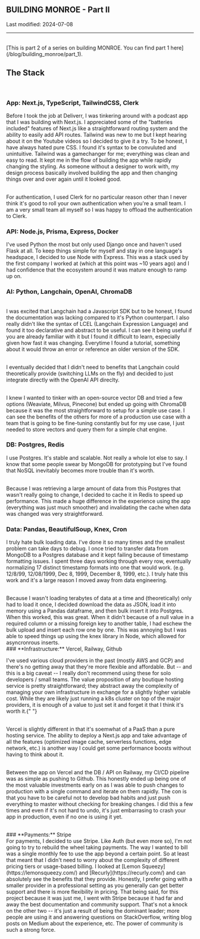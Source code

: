 ## BUILDING MONROE - Part II

Last modified: 2024-07-08

---

<br />
[This is part 2 of a series on building MONROE. You can find part 1 here](/blog/building_monroe/part_1).

## The Stack

<br />

### **App:** Next.js, TypeScript, TailwindCSS, Clerk

Before I took the job at Deliverr, I was tinkering around with a podcast app that
I was building with Next.js. I appreciated some of the "batteries included" features
of Next.js like a straightforward routing system and the ability to easily add API
routes. Tailwind was new to me but I kept hearing about it on the Youtube videos
so I decided to give it a try. To be honest, I have always hated pure CSS. I found
it's syntax to be convuluted and unintuitive. Tailwind was a gamechanger for me;
everything was clean and easy to read. It kept me in the flow of building the app
while rapidly changing the styling. As someone without a designer to work with, my
design process basically involved building the app and then changing things over
and over again until it looked good.

<br />
For authentication, I used Clerk for no particular reason other than I never think
it's good to roll your own authentication when you're a small team. I am a very small
team all myself so I was happy to offload the authentication to Clerk.
<br />

### **API:** Node.js, Prisma, Express, Docker

I've used Python the most but only used Django once and haven't used Flask at all.
To keep things simple for myself and stay in one language's headspace, I decided
to use Node with Express. This was a stack used by the first company I worked at
(which at this point was ~10 years ago) and I had confidence that the ecosystem around
it was mature enough to ramp up on.

### **AI:** Python, Langchain, OpenAI, ChromaDB

<br />I was excited that Langchain had a Javascript SDK but to be honest, I
found the documentation was lacking compared to it's Python counterpart. I also
really didn't like the syntax of LCEL (Langchain Expression Language) and found
it too declarative and abstract to be useful. I can see it being useful if you
are already familiar with it but I found it difficult to learn, especially given
how fast it was changing. Everytime I found a tutorial, something about it would
throw an error or reference an older version of the SDK.

<br />I eventually decided that I didn't need to benefits that Langchain could
theoretically provide (switching LLMs on the fly) and decided to just integrate
directly with the OpenAI API direclty.

<br />I knew I wanted to tinker with an open-source vector DB and tried a few
options (Weaviate, Milvus, Pinecone) but ended up going with ChromaDB because it
was the most straightforward to setup for a simple use case. I can see the
benefits of the others for more of a production use case with a team that is
going to be fine-tuning constantly but for my use case, I just needed to store
vectors and query them for a simple chat engine.
<br />

### **DB:** Postgres, Redis

I use Postgres. It's stable and scalable. Not really a whole lot else to
say. I know that some people swear by MongoDB for prototyping but I've found
that NoSQL inevitably becomes more trouble than it's worth.

<br /> Because I was retrieving a large amount of data from this Postgres that
wasn't really going to change, I decided to cache it in Redis to speed up
performance. This made a huge difference in the experience using the app
(everything was just much smoother) and invalidating the cache when data was
changed was very straightforward.
<br />

### **Data:** Pandas, BeautifulSoup, Knex, Cron

I truly hate bulk loading data. I've done it so many times and the smallest
problem can take days to debug. I once tried to transfer data from MongoDB to a Postgres
database and it kept failing because of timestamp formatting issues. I spent three
days working through every row, eventually normalizing 17 distinct timestamp formats
into one that would work. (e.g. 12/8/99, 12/08/1999, Dec 8, 1999, December 8, 1999,
etc.). I truly hate this work and it's a large reason I moved away from data engineering.

<br />
Because I wasn't loading terabytes of data at a time and (theoretically) only had
to load it once, I decided download the data as JSON, load it into memory using a
Pandas dataframe, and then bulk insert it into Postgres. When this worked, this was
great. When it didn't because of a null value in a required column or a missing foreign
key to another table, I had eschew the bulk upload and insert each row one by one.
This was annoying but I was able to speed things up using the knex library in Node,
which allowed for asyncronrous inserts.
<br />
### **Infrastructure:** Vercel, Railway, Github

I've used various cloud providers in the past (mostly AWS and GCP) and there's no
getting away that they're more flexible and affordable. But -- and this is a big
caveat -- I really don't recommend using these for solo developers / small teams.
The value proposition of any boutique hosting service is pretty straightforward;
they abstract away the complexity of managing your own infrastructure in exchange
for a slightly higher variable cost. While they are likely just running a k8s cluster
on top of the major providers, it is enough of a value to just set it and forget
it that I think it's worth it.{" "}

<br /> Vercel is slightly different in that it's soemwhat of a PaaS than a pure
hosting service. The ability to deploy a Next.js app and take advantage of all
the features (optimized image cache, serverless functions, edge network, etc.)
is another way I could get some performance boosts without having to think about
it.

<br /> Between the app on Vercel and the DB / API on Railway, my CI/CD pipeline
was as simple as pushing to Github. This honestly ended up being one of the most
valuable investments early on as I was able to push changes to production with a
single command and iterate on them rapidly. The con is that you have to be
careful not to develop bad habits and just push everything to master without
checking for breaking changes. I did this a few times and even if it's not hard
to undo, it's just embarrasing to crash your app in production, even if no one
is using it yet.

<br />
### **Payments:** Stripe
<br />
For payments, I decided to use Stripe. Like Auth (but even more so), I'm not going
to try to rebuild the wheel taking payments. The way I wanted to bill was a single
monthly fee to use the app beyond a certain point. So at least that meant that I
didn't need to worry about the complexity of different pricing tiers or usage-based
billing. I looked at [Lemon Squeezy](https://lemonsqueezy.com/) and [Recurly](https://recurly.com/)
and can absolutely see the benefits that they provide. Honestly, I prefer going with
a smaller provider in a professional setting as you generally can get better support
and there is more flexibility in pricing. That being said, for this project because
it was just me, I went with Stripe because it had far and away the best documentation
and community support. That's not a knock on the other two -- it's just a result
of being the dominant leader; more people are using it and answering questions on
StackOverflow, writing blog posts on Medium about the experience, etc. The power
of community is such a strong force.
